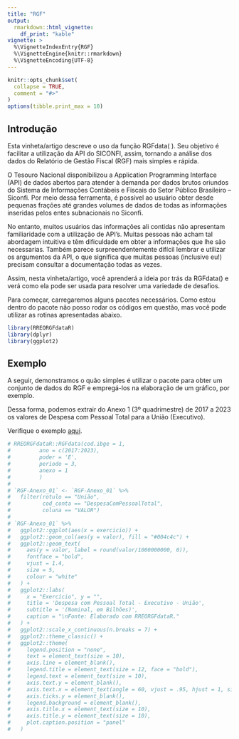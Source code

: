 ```yaml
---
title: "RGF"
output: 
  rmarkdown::html_vignette:
    df_print: "kable"
vignette: >
  %\VignetteIndexEntry{RGF}
  %\VignetteEngine{knitr::rmarkdown}
  %\VignetteEncoding{UTF-8}
---
```


```r
knitr::opts_chunk$set(
  collapse = TRUE,
  comment = "#>"
)
options(tibble.print_max = 10)
```

## Introdução

Esta vinheta/artigo descreve o uso da função RGFdata( ). Seu objetivo é facilitar a utilização da API do SICONFI, assim, tornando a análise dos dados do Relatório de Gestão Fiscal (RGF) mais simples e rápida.

O Tesouro Nacional disponibilizou a Application Programming Interface (API) de dados abertos para atender à demanda por dados brutos oriundos do Sistema de Informações Contábeis e Fiscais do Setor Público Brasileiro – Siconfi. Por meio dessa ferramenta, é possível ao usuário obter desde pequenas frações até grandes volumes de dados de todas as informações inseridas pelos entes subnacionais no Siconfi.

No entanto, muitos usuários das informações ali contidas não apresentam familiaridade com a utilização de API's. Muitas pessoas não acham tal abordagem intuitiva e têm dificuldade em obter a informações que lhe são necessarias. Também parece surpreendentemente difícil lembrar e utilizar os argumentos da API, o que significa que muitas pessoas (inclusive eu!) precisam consultar a documentação todas as vezes.

Assim, nesta vinheta/artigo, você aprenderá a ideia por trás da RGFdata() e verá como ela pode ser usada para resolver uma variedade de desafios.

Para começar, carregaremos alguns pacotes necessários. Como estou dentro do pacote não posso rodar os códigos em questão, mas você pode utilizar as rotinas apresentadas abaixo.


```r
library(RREORGFdataR)
library(dplyr)
library(ggplot2)
```

## Exemplo

A seguir, demonstramos o quão simples é utilizar o pacote para obter um conjunto de dados do RGF e empregá-los na elaboração de um gráfico, por exemplo. 

Dessa forma, podemos extrair do Anexo 1 (3º quadrimestre) de 2017 a 2023 os valores de Despesa com Pessoal Total para a União (Executivo).

Verifique o exemplo [aqui](https://natanaelsl.com.br/project/rreorgf_pkg/).

```r
# RREORGFdataR::RGFdata(cod.ibge = 1,
#         ano = c(2017:2023),
#         poder = 'E',
#         periodo = 3,
#         anexo = 1
#         ) 
# 
# `RGF-Anexo_01` <- `RGF-Anexo_01` %>%
#   filter(rotulo == "União",
#          cod_conta == "DespesaComPessoalTotal",
#          coluna == "VALOR")
# 
# `RGF-Anexo_01` %>%
#   ggplot2::ggplot(aes(x = exercicio)) +
#   ggplot2::geom_col(aes(y = valor), fill = "#004c4c") +
#   ggplot2::geom_text(
#     aes(y = valor, label = round(valor/1000000000, 0)),
#     fontface = "bold",
#     vjust = 1.4,
#     size = 5,
#     colour = "white"
#   ) +
#   ggplot2::labs(
#     x = "Exercício", y = "",
#     title = 'Despesa com Pessoal Total - Executivo - União',
#     subtitle = '(Nominal, em Bilhões)',
#     caption = "\nFonte: Elaborado com RREORGFdataR."
#   ) +
#   ggplot2::scale_x_continuous(n.breaks = 7) +
#   ggplot2::theme_classic() +
#   ggplot2::theme(
#     legend.position = "none",
#     text = element_text(size = 10),
#     axis.line = element_blank(),
#     legend.title = element_text(size = 12, face = "bold"),
#     legend.text = element_text(size = 10),
#     axis.text.y = element_blank(),
#     axis.text.x = element_text(angle = 60, vjust = .95, hjust = 1, size = 8),
#     axis.ticks.y = element_blank(),
#     legend.background = element_blank(),
#     axis.title.x = element_text(size = 10),
#     axis.title.y = element_text(size = 10),
#     plot.caption.position = "panel"
#   )
```
